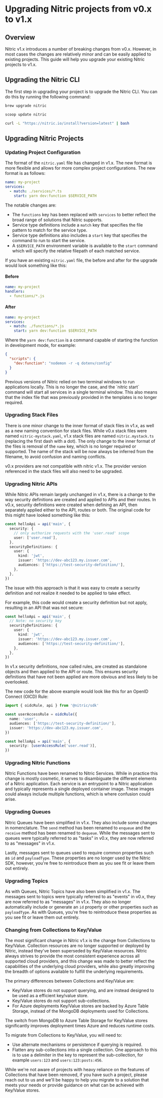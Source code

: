 
# Upgrading Nitric projects from v0.x to v1.x

## Overview

Nitric v1.x introduces a number of breaking changes from v0.x. However, in most cases the changes are relatively minor and can be easily applied to existing projects. This guide will help you upgrade your existing Nitric projects to v1.x.

## Upgrading the Nitric CLI

The first step in upgrading your project is to upgrade the Nitric CLI. You can do this by running the following command:

<CodeGroup>

```bash {{ title: 'macOS' }}
brew upgrade nitric
```

```bash {{ title: 'Windows' }}
scoop update nitric
```

```bash {{ title: 'Linux' }}
curl -L "https://nitric.io/install?version=latest" | bash
```

</CodeGroup>

## Upgrading Nitric Projects

### Updating Project Configuration

The format of the `nitric.yaml` file has changed in v1.x. The new format is more flexible and allows for more complex project configurations. The new format is as follows:

```yaml
name: my-project
services:
  - match: ./services/*.ts
    start: yarn dev:function $SERVICE_PATH
```

The notable changes are:

- The `functions` key has been replaced with `services` to better reflect the broad range of solutions that Nitric supports.
- Service type definitions include a `match` key that specifies the file pattern to match for the service type.
- Service type definitions also includes a `start` key that specifies the command to run to start the service.
- A `$SERVICE_PATH` environment variable is available to the `start` command which will specify the relative filepath of each matched service.

If you have an existing `nitric.yaml` file, the before and after for the upgrade would look something like this:

#### Before

```yaml
name: my-project
handlers:
  - functions/*.js
```

#### After

```yaml
name: my-project
services:
  - match: ./functions/*.js
    start: yarn dev:function $SERVICE_PATH
```

Where the `yarn dev:function` is a command capable of starting the function in development mode, for example:

```json
{
  "scripts": {
    "dev:function": "nodemon -r -q dotenv/config"
  }
}
```

<Note>
  Previous versions of Nitric relied on two terminal windows to run applications
  locally. This is no longer the case, and the `nitric start` command will start
  all services in a single terminal window. This also means that the index file
  that was previously provided in the templates is no longer required.
</Note>

### Upgrading Stack Files

There is one minor change to the inner format of stack files in v1.x, as well as a new naming convention for stack files. While v0.x stack files were named `nitric-mystack.yaml`, v1.x stack files are named `nitric.mystack.ts` (replacing the first dash with a dot). The only change to the inner format of the files is removal of the `name` key, which is no longer required or supported. The name of the stack will be now always be inferred from the filename, to avoid confusion and naming conflicts.

<Note>
  v0.x providers are not compatible with nitric v1.x. The provider version
  referenced in the stack files will also need to be upgraded.
</Note>

### Upgrading Nitric APIs

While Nitric APIs remain largely unchanged in v1.x, there is a change to the way security definitions are created and applied to APIs and their routes. In v0.x, security definitions were created when defining an API, then separately applied either to the API, routes or both. The original code for this might have looked something like this:

```typescript
const helloApi = api('main', {
  security: {
    // only authorize requests with the 'user.read' scope
    user: ['user.read'],
  },
  securityDefinitions: {
    user: {
      kind: 'jwt',
      issuer: 'https://dev-abc123.my.issuer.com',
      audiences: ['https://test-security-definition/'],
    },
  },
})
```

The issue with this approach is that it was easy to create a security definition and not realize it needed to be applied to take effect.

For example, this code would create a security definition but not apply, resulting in an API that was not secure:

```typescript
const helloApi = api('main', {
  // Note: no security key
  securityDefinitions: {
    user: {
      kind: 'jwt',
      issuer: 'https://dev-abc123.my.issuer.com',
      audiences: ['https://test-security-definition/'],
    },
  },
})
```

In v1.x security definitions, now called rules, are created as standalone objects and then applied to the API or route. This ensures security definitions that have not been applied are more obvious and less likely to be overlooked.

The new code for the above example would look like this for an OpenID Connect (OICD) Rule:

```typescript
import { oidcRule, api } from '@nitric/sdk'

const userAccessRule = oidcRule({
  name: 'user',
  audiences: ['https://test-security-definition/'],
  issuer: 'https://dev-abc123.my.issuer.com',
})

const helloApi = api('main', {
  security: [userAccessRule('user.read')],
})
```

### Upgrading Nitric Functions

Nitric Functions have been renamed to Nitric Services. While in practice this change is mostly cosmetic, it serves to disambiguate the different elements of a Nitric application. Each service is an entrypoint to a Nitric application and typically represents a single deployed container image. These images could always include multiple functions, which is where confusion could arise.

### Upgrading Queues

Nitric Queues have been simplified in v1.x. They also include some changes in nomenclature. The `send` method has been renamed to `enqueue` and the `receive` method has been renamed to `dequeue`. While the messages sent to queues were typically referred to as "tasks" in v0.x, they are now referred to as "messages" in v1.x.

Lastly, messages sent to queues used to require common properties such as `id` and `payloadType`. These properties are no longer used by the Nitric SDK, however, you're free to reintroduce them as you see fit or leave them out entirely.

### Upgrading Topics

As with Queues, Nitric Topics have also been simplified in v1.x. The messages sent to topics were typically referred to as "events" in v0.x, they are now referred to as "messages" in v1.x. They also no longer automatically include or generate an `id` property or other properties such as `payloadType`. As with Queues, you're free to reintroduce these properties as you see fit or leave them out entirely.

### Changing from Collections to Key/Value

The most significant change in Nitric v1.x is the change from Collections to Key/Value. Collection resources are no longer supported or deployed by Nitric, instead they've been superseded by Key/Value resources. Nitric always strives to provide the most consistent experience across all supported cloud providers, and this change was made to better reflect the capabilities of the underlying cloud providers, while also greatly improving the breadth of options available to fulfill the underlying requirements.

The primary differences between Collections and Key/Value are:

- Key/Value stores do not support querying, and are instead designed to be used as a efficient key/value store.
- Key/Value stores do not support sub-collections.
- For Azure deployments Key/Value stores are backed by Azure Table Storage, instead of the MongoDB deployments used for Collections.

<Note>
  The switch from MongoDB to Azure Table Storage for Key/Value stores
  significantly improves deployment times Azure and reduces runtime costs.
</Note>

To migrate from Collections to Key/Value, you will need to:

- Use alternate mechanisms or persistence if querying is required.
- Flatten any sub-collections into a single collection. One approach to this is to use a delimiter in the key to represent the sub-collection, for example `users:123` and `users:123:posts:456`.

<Note>
  While we're not aware of projects with heavy reliance on the features of
  Collections that have been removed, if you have such a project, please reach
  out to us and we'll be happy to help you migrate to a solution that meets your
  needs or provide guidance on what can be achieved with Key/Value stores.
</Note>
